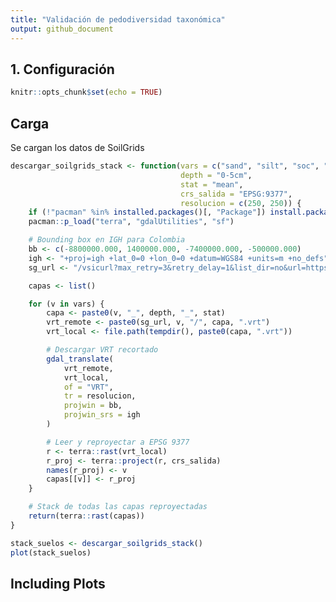 ```yaml
---
title: "Validación de pedodiversidad taxonómica"
output: github_document
---
```


## 1. Configuración

```r
knitr::opts_chunk$set(echo = TRUE)
```

## Carga

Se cargan los datos de SoilGrids


```r

descargar_soilgrids_stack <- function(vars = c("sand", "silt", "soc", "cec"),
                                      depth = "0-5cm",
                                      stat = "mean",
                                      crs_salida = "EPSG:9377",
                                      resolucion = c(250, 250)) {
    if (!"pacman" %in% installed.packages()[, "Package"]) install.packages("pacman")
    pacman::p_load("terra", "gdalUtilities", "sf")

    # Bounding box en IGH para Colombia
    bb <- c(-8800000.000, 1400000.000, -7400000.000, -500000.000)
    igh <- "+proj=igh +lat_0=0 +lon_0=0 +datum=WGS84 +units=m +no_defs"
    sg_url <- "/vsicurl?max_retry=3&retry_delay=1&list_dir=no&url=https://files.isric.org/soilgrids/latest/data/"

    capas <- list()

    for (v in vars) {
        capa <- paste0(v, "_", depth, "_", stat)
        vrt_remote <- paste0(sg_url, v, "/", capa, ".vrt")
        vrt_local <- file.path(tempdir(), paste0(capa, ".vrt"))

        # Descargar VRT recortado
        gdal_translate(
            vrt_remote,
            vrt_local,
            of = "VRT",
            tr = resolucion,
            projwin = bb,
            projwin_srs = igh
        )

        # Leer y reproyectar a EPSG 9377
        r <- terra::rast(vrt_local)
        r_proj <- terra::project(r, crs_salida)
        names(r_proj) <- v
        capas[[v]] <- r_proj
    }

    # Stack de todas las capas reproyectadas
    return(terra::rast(capas))
}

stack_suelos <- descargar_soilgrids_stack()
plot(stack_suelos)


```

## Including Plots

